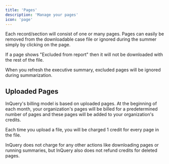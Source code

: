 ```yaml
---
title: 'Pages'
description: 'Manage your pages'
icon: 'page'
---
```


Each record/section will consist of one or many pages. Pages can easily be removed from the downloadable case file or ignored during the summer simply by clicking on the page. 

If a page shows "Excluded from report" then it will not be downloaded with the rest of the file.

When you refresh the executive summary, excluded pages will be ignored during summarization.

## Uploaded Pages
InQuery's billing model is based on uploaded pages. At the beginning of each month, your organization's pages will be billed for a predetermined number of pages and these pages will be added to your organization's credits.

Each time you upload a file, you will be charged 1 credit for every page in the file. 

InQuery does not charge for any other actions like downloading pages or running summaries, but InQuery also does not refund credits for deleted pages.